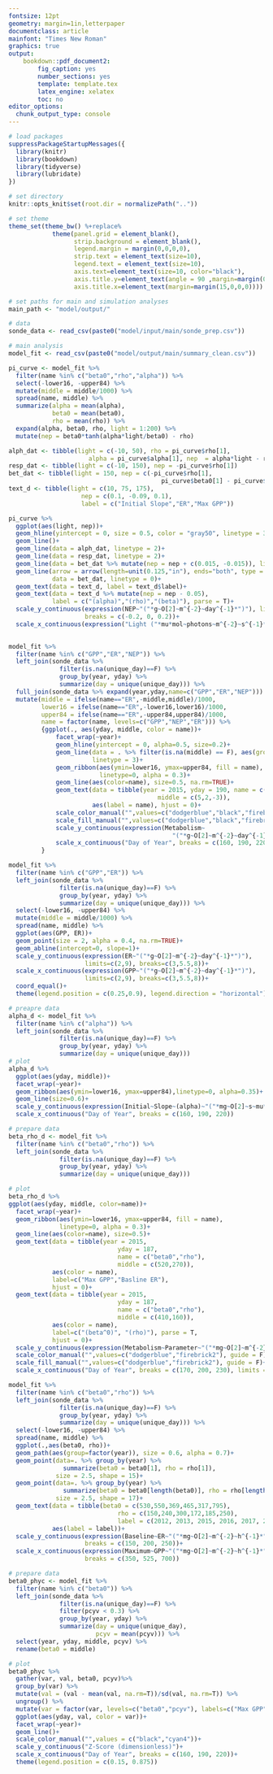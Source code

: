 ```yaml
---
fontsize: 12pt
geometry: margin=1in,letterpaper
documentclass: article
mainfont: "Times New Roman"
graphics: true
output:
    bookdown::pdf_document2:
        fig_caption: yes
        number_sections: yes
        template: template.tex
        latex_engine: xelatex
        toc: no
editor_options: 
  chunk_output_type: console
---
```

\pagenumbering{gobble}

```r
# load packages
suppressPackageStartupMessages({
  library(knitr)
  library(bookdown)
  library(tidyverse)  
  library(lubridate)
})

# set directory
knitr::opts_knit$set(root.dir = normalizePath(".."))

# set theme
theme_set(theme_bw() %+replace% 
            theme(panel.grid = element_blank(),
                  strip.background = element_blank(),
                  legend.margin = margin(0,0,0,0),
                  strip.text = element_text(size=10),
                  legend.text = element_text(size=10),
                  axis.text=element_text(size=10, color="black"),
                  axis.title.y=element_text(angle = 90 ,margin=margin(0,15,0,0)),
                  axis.title.x=element_text(margin=margin(15,0,0,0))))
```

```r
# set paths for main and simulation analyses
main_path <- "model/output/"

# data
sonde_data <- read_csv(paste0("model/input/main/sonde_prep.csv"))

# main analysis
model_fit <- read_csv(paste0("model/output/main/summary_clean.csv"))
```


```r
pi_curve <- model_fit %>%
  filter(name %in% c("beta0","rho","alpha")) %>%
  select(-lower16, -upper84) %>%
  mutate(middle = middle/1000) %>%
  spread(name, middle) %>%
  summarize(alpha = mean(alpha),
            beta0 = mean(beta0),
            rho = mean(rho)) %>%
  expand(alpha, beta0, rho, light = 1:200) %>%
  mutate(nep = beta0*tanh(alpha*light/beta0) - rho) 

alph_dat <- tibble(light = c(-10, 50), rho = pi_curve$rho[1], 
                      alpha = pi_curve$alpha[1], nep  = alpha*light - rho)
resp_dat <- tibble(light = c(-10, 150), nep = -pi_curve$rho[1])
bet_dat <- tibble(light = 150, nep = c(-pi_curve$rho[1], 
                                          pi_curve$beta0[1] - pi_curve$rho[1] - 0.01))
text_d <- tibble(light = c(10, 75, 175),
                    nep = c(0.1, -0.09, 0.1),
                    label = c("Initial Slope","ER","Max GPP"))

pi_curve %>%
  ggplot(aes(light, nep))+
  geom_hline(yintercept = 0, size = 0.5, color = "gray50", linetype = 3)+
  geom_line()+
  geom_line(data = alph_dat, linetype = 2)+
  geom_line(data = resp_dat, linetype = 2)+
  geom_line(data = bet_dat %>% mutate(nep = nep + c(0.015, -0.015)), linetype = 2)+
  geom_line(arrow = arrow(length=unit(0.125,"in"), ends="both", type = "closed"),
            data = bet_dat, linetype = 0)+
  geom_text(data = text_d, label = text_d$label)+
  geom_text(data = text_d %>% mutate(nep = nep - 0.05), 
            label = c("(alpha)","(rho)","(beta)"), parse = T)+
  scale_y_continuous(expression(NEP~"("*g~O[2]~m^{-2}~day^{-1}*")"), limits = c(-0.3, 0.3), 
                     breaks = c(-0.2, 0, 0.2))+
  scale_x_continuous(expression("Light ("*mu*mol~photons~m^{-2}~s^{-1}*")"))
  
```

```r
model_fit %>%
  filter(name %in% c("GPP","ER","NEP")) %>%
  left_join(sonde_data %>%
              filter(is.na(unique_day)==F) %>%
              group_by(year, yday) %>%
              summarize(day = unique(unique_day))) %>%
  full_join(sonde_data %>% expand(year,yday,name=c("GPP","ER","NEP"))) %>%
  mutate(middle = ifelse(name=="ER",-middle,middle)/1000,
         lower16 = ifelse(name=="ER",-lower16,lower16)/1000,
         upper84 = ifelse(name=="ER",-upper84,upper84)/1000,
         name = factor(name, levels=c("GPP","NEP","ER"))) %>%
         {ggplot(., aes(yday, middle, color = name))+
             facet_wrap(~year)+
             geom_hline(yintercept = 0, alpha=0.5, size=0.2)+
             geom_line(data = . %>% filter(is.na(middle) == F), aes(group = name), size = 0.5, 
                       linetype = 3)+
             geom_ribbon(aes(ymin=lower16, ymax=upper84, fill = name),
                         linetype=0, alpha = 0.3)+
             geom_line(aes(color=name), size=0.5, na.rm=TRUE)+
             geom_text(data = tibble(year = 2015, yday = 190, name = c("GPP","NEP","ER"),
                                         middle = c(5,2,-3)), 
                       aes(label = name), hjust = 0)+
             scale_color_manual("",values=c("dodgerblue","black","firebrick2"), guide = F)+
             scale_fill_manual("",values=c("dodgerblue","black","firebrick2"), guide = F)+
             scale_y_continuous(expression(Metabolism~
                                             "("*g~O[2]~m^{-2}~day^{-1}*")"), breaks = c(-6, 0, 6))+
             scale_x_continuous("Day of Year", breaks = c(160, 190, 220))
         }
```

```r
model_fit %>%
  filter(name %in% c("GPP","ER")) %>%
  left_join(sonde_data %>%
              filter(is.na(unique_day)==F) %>%
              group_by(year, yday) %>%
              summarize(day = unique(unique_day))) %>%
  select(-lower16, -upper84) %>%
  mutate(middle = middle/1000) %>%
  spread(name, middle) %>%
  ggplot(aes(GPP, ER))+
  geom_point(size = 2, alpha = 0.4, na.rm=TRUE)+
  geom_abline(intercept=0, slope=1)+
  scale_y_continuous(expression(ER~"("*g~O[2]~m^{-2}~day^{-1}*")"), 
                     limits=c(2,9), breaks=c(3,5.5,8))+
  scale_x_continuous(expression(GPP~"("*g~O[2]~m^{-2}~day^{-1}*")"), 
                     limits=c(2,9), breaks=c(3,5.5,8))+
  coord_equal()+
  theme(legend.position = c(0.25,0.9), legend.direction = "horizontal")
```

```r
# preapre data
alpha_d <- model_fit %>%
  filter(name %in% c("alpha")) %>%
  left_join(sonde_data %>%
              filter(is.na(unique_day)==F) %>%
              group_by(year, yday) %>%
              summarize(day = unique(unique_day)))
# plot
alpha_d %>%
  ggplot(aes(yday, middle))+
  facet_wrap(~year)+
  geom_ribbon(aes(ymin=lower16, ymax=upper84),linetype=0, alpha=0.35)+
  geom_line(size=0.6)+
  scale_y_continuous(expression(Initial~Slope~(alpha)~"("*mg~O[2]~s~mu*mol-photons^{-1}~h^{-1}*")"))+
  scale_x_continuous("Day of Year", breaks = c(160, 190, 220))
```

```r
# prepare data
beta_rho_d <- model_fit %>%
  filter(name %in% c("beta0","rho")) %>%
  left_join(sonde_data %>%
              filter(is.na(unique_day)==F) %>%
              group_by(year, yday) %>%
              summarize(day = unique(unique_day))) 

# plot
beta_rho_d %>%
ggplot(aes(yday, middle, color=name))+
  facet_wrap(~year)+
  geom_ribbon(aes(ymin=lower16, ymax=upper84, fill = name),
              linetype=0, alpha = 0.3)+
  geom_line(aes(color=name), size=0.5)+
  geom_text(data = tibble(year = 2015,
                              yday = 187,
                              name = c("beta0","rho"),
                              middle = c(520,270)),
            aes(color = name),
            label=c("Max GPP","Basline ER"),
            hjust = 0)+
  geom_text(data = tibble(year = 2015,
                              yday = 187,
                              name = c("beta0","rho"),
                              middle = c(410,160)),
            aes(color = name),
            label=c("(beta^0)", "(rho)"), parse = T,
            hjust = 0)+
  scale_y_continuous(expression(Metabolism~Parameter~"("*mg~O[2]~m^{-2}~h^{-1}*")"))+
  scale_color_manual("",values=c("dodgerblue","firebrick2"), guide = F)+
  scale_fill_manual("",values=c("dodgerblue","firebrick2"), guide = F)+
  scale_x_continuous("Day of Year", breaks = c(170, 200, 230), limits = c(150, 250))
```

```r
model_fit %>%
  filter(name %in% c("beta0","rho")) %>%
  left_join(sonde_data %>%
              filter(is.na(unique_day)==F) %>%
              group_by(year, yday) %>%
              summarize(day = unique(unique_day))) %>%
  select(-lower16, -upper84) %>%
  spread(name, middle) %>%
  ggplot(.,aes(beta0, rho))+
  geom_path(aes(group=factor(year)), size = 0.6, alpha = 0.7)+
  geom_point(data=. %>% group_by(year) %>% 
               summarize(beta0 = beta0[1], rho = rho[1]),
             size = 2.5, shape = 15)+
  geom_point(data=. %>% group_by(year) %>% 
               summarize(beta0 = beta0[length(beta0)], rho = rho[length(rho)]),
             size = 2.5, shape = 17)+
  geom_text(data = tibble(beta0 = c(530,550,369,465,317,795),
                              rho = c(150,240,300,172,185,250),
                              label = c(2012, 2013, 2015, 2016, 2017, 2018)),
            aes(label = label))+ 
  scale_y_continuous(expression(Baseline~ER~"("*mg~O[2]~m^{-2}~h^{-1}*")"),
                     breaks = c(150, 200, 250))+
  scale_x_continuous(expression(Maximum~GPP~"("*mg~O[2]~m^{-2}~h^{-1}*")"),
                     breaks = c(350, 525, 700))
```

\clearpage

```r
# prepare data
beta0_phyc <- model_fit %>%
  filter(name %in% c("beta0")) %>%
  left_join(sonde_data %>%
              filter(is.na(unique_day)==F) %>%
              filter(pcyv < 0.3) %>%
              group_by(year, yday) %>%
              summarize(day = unique(unique_day),
                        pcyv = mean(pcyv))) %>%
  select(year, yday, middle, pcyv) %>%
  rename(beta0 = middle) 

# plot
beta0_phyc %>%
  gather(var, val, beta0, pcyv)%>%
  group_by(var) %>%
  mutate(val = (val - mean(val, na.rm=T))/sd(val, na.rm=T)) %>%
  ungroup() %>%
  mutate(var = factor(var, levels=c("beta0","pcyv"), labels=c("Max GPP", "Phycocyanin"))) %>%
  ggplot(aes(yday, val, color = var))+
  facet_wrap(~year)+
  geom_line()+
  scale_color_manual("",values = c("black","cyan4"))+
  scale_y_continuous("Z-Score (dimensionless)")+
  scale_x_continuous("Day of Year", breaks = c(160, 190, 220))+
  theme(legend.position = c(0.15, 0.875))
```
